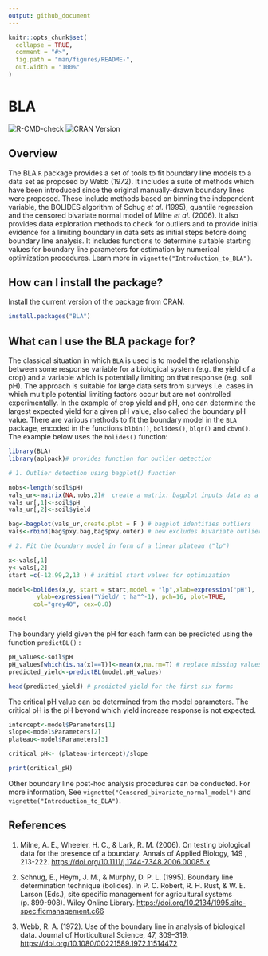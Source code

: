 ```yaml
---
output: github_document
---
```


<!-- README.md is generated from README.Rmd. Please edit that file -->

```r
knitr::opts_chunk$set(
  collapse = TRUE,
  comment = "#>",
  fig.path = "man/figures/README-",
  out.width = "100%"
)
```

# BLA

<!-- badges: start -->
![R-CMD-check](https://github.com/chawezimiti/BLA/actions/workflows/R-CMD-check.yaml/badge.svg)
![CRAN Version](https://www.r-pkg.org/badges/1.0.0/BLA)
<!-- badges: end -->

## Overview

The BLA `R` package provides a set of tools to fit boundary line models to a data set as proposed by Webb (1972). It includes a suite of methods which have been introduced since the original manually-drawn boundary lines were proposed. These include methods based on binning the independent variable, the BOLIDES algorithm of Schug *et al*. (1995), quantile regression and the censored bivariate normal model of Milne *et al*. (2006). It also provides data exploration methods to check for outliers and to provide initial evidence for a limiting boundary in data sets as initial steps before doing boundary line analysis. It includes functions to determine suitable starting values for boundary line parameters for estimation by numerical optimization procedures. Learn more in `vignette("Introduction_to_BLA")`.

## How can I install the package?

Install the current version of the package from CRAN.

```r

install.packages("BLA")
```

## What can I use the BLA package for?

The classical situation in which `BLA` is used is to model the relationship between some response variable for a biological system (e.g. the yield of a crop) and a variable which is potentially limiting on that response (e.g. soil pH). The approach is suitable for large data sets from surveys i.e. cases in which multiple potential limiting factors occur but are not controlled experimentally. In the example of crop yield and pH, one can determine the largest expected yield for a given pH value, also called the boundary pH value. There are various methods to fit the boundary model in the `BLA` package, encoded in the functions `blbin()`, `bolides()`, `blqr()` and `cbvn()`. The example below uses the `bolides()` function:

```r
library(BLA)
library(aplpack)# provides function for outlier detection

# 1. Outlier detection using bagplot() function

nobs<-length(soil$pH) 
vals_ur<-matrix(NA,nobs,2)#  create a matrix: bagplot inputs data as a matrix
vals_ur[,1]<-soil$pH 
vals_ur[,2]<-soil$yield

bag<-bagplot(vals_ur,create.plot = F ) # bagplot identifies outliers
vals<-rbind(bag$pxy.bag,bag$pxy.outer) # new excludes bivariate outliers

# 2. Fit the boundary model in form of a linear plateau ("lp")

x<-vals[,1]
y<-vals[,2]
start =c(-12.99,2,13 ) # initial start values for optimization

model<-bolides(x,y, start = start,model = "lp",xlab=expression("pH"), 
        ylab=expression("Yield/ t ha"^-1), pch=16, plot=TRUE,
       col="grey40", cex=0.8)

model

```

The boundary yield given the pH for each farm can be predicted using the function `predictBL()` :

```r
pH_values<-soil$pH
pH_values[which(is.na(x)==T)]<-mean(x,na.rm=T) # replace missing values with mean of pH
predicted_yield<-predictBL(model,pH_values)

head(predicted_yield) # predicted yield for the first six farms
```

The critical pH value can be determined from the model parameters. The critical pH is the pH beyond which yield increase response is not expected.

```r
intercept<-model$Parameters[1]
slope<-model$Parameters[2]
plateau<-model$Parameters[3]

critical_pH<- (plateau-intercept)/slope

print(critical_pH)
```

Other boundary line post-hoc analysis procedures can be conducted. For more information, See `vignette("Censored_bivariate_normal_model")` and `vignette("Introduction_to_BLA")`.

## References

1.  Milne, A. E., Wheeler, H. C., & Lark, R. M. (2006). On testing biological data for the presence of a boundary. Annals of Applied Biology, 149 , 213-222. <https://doi.org/10.1111/j.1744-7348.2006.00085.x>

2.  Schnug, E., Heym, J. M., & Murphy, D. P. L. (1995). Boundary line determination technique (bolides). In P. C. Robert, R. H. Rust, & W. E. Larson (Eds.), site specific management for agricultural systems (p. 899-908). Wiley Online Library. <https://doi.org/10.2134/1995.site-specificmanagement.c66>

3.  Webb, R. A. (1972). Use of the boundary line in analysis of biological data. Journal of Horticultural Science, 47, 309--319. <https://doi.org/10.1080/00221589.1972.11514472>
